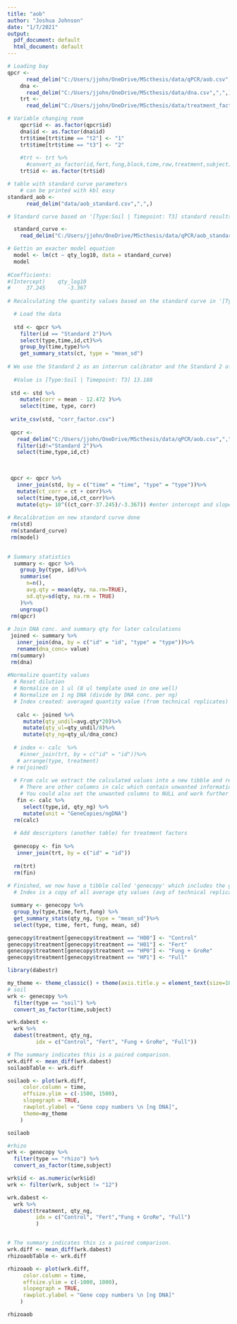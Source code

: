 ```yaml
---
title: "aob"
author: "Joshua Johnson"
date: "1/7/2021"
output:
  pdf_document: default
  html_document: default
---
```


<!-- Packages -->

<!-- Data load -->
```r
# Loading bay
qpcr <- 
      read_delim("C:/Users/jjohn/OneDrive/MScthesis/data/qPCR/aob.csv",",",) #gene copy numbers from qpcr instrument
    dna <- 
      read_delim("C:/Users/jjohn/OneDrive/MScthesis/data/dna.csv",",",) # dna concentration of samples
    trt <-
      read_delim("C:/Users/jjohn/OneDrive/MScthesis/data/treatment_factors.csv",",",) #treatment index

# Variable changing room 
    qpcr$id <- as.factor(qpcr$id)
    dna$id <- as.factor(dna$id)
    trt$time[trt$time == "t2"] <- "1"
    trt$time[trt$time == "t3"] <- "2"
    
    #trt <- trt %>%
      #convert_as_factor(id,fert,fung,block,time,row,treatment,subject) # easier when more than one needs to change
    trt$id <- as.factor(trt$id)

# table with standard curve parameters
    # can be printed with kbl easy 
standard_aob <- 
      read_delim("data/aob_standard.csv",",",)


```    
    
    
```r
# Standard curve based on '[Type:Soil | Timepoint: T3] standard results

  standard_curve <- 
    read_delim("C:/Users/jjohn/OneDrive/MScthesis/data/qPCR/aob_standard_curve.csv",",",)

# Gettin an exacter model equation
  model <- lm(ct ~ qty_log10, data = standard_curve)
  model
  
#Coefficients:
#(Intercept)    qty_log10  
#     37.245       -3.367
  
# Recalculating the quantity values based on the standard curve in '[Type:Soil | Timepoint: T3]

  # Load the data 
  
  std <- qpcr %>%
    filter(id == "Standard 2")%>%
    select(type,time,id,ct)%>%
    group_by(time,type)%>%
    get_summary_stats(ct, type = "mean_sd")
  
# We use the Standard 2 as an interrun calibrator and the Standard 2 of [Type:Soil | Timepoint: T3] is the 1.0 (100%)
  
  #Value is [Type:Soil | Timepoint: T3] 13.188
  
 std <- std %>%
    mutate(corr = mean - 12.472 )%>%
    select(time, type, corr)
 
 write_csv(std, "corr_factor.csv")
 
 qpcr <- 
   read_delim("C:/Users/jjohn/OneDrive/MScthesis/data/qPCR/aob.csv",",",)%>%
   filter(id!="Standard 2")%>%
   select(time,type,id,ct)

 
 
 qpcr <- qpcr %>% 
   inner_join(std, by = c("time" = "time", "type" = "type"))%>%
   mutate(ct_corr = ct + corr)%>%
   select(time,type,id,ct_corr)%>%
   mutate(qty= 10^((ct_corr-37.245)/-3.367)) #enter intercept and slope of standard curve u want to calibrate on here
  
# Recalibration on new standard curve done
 rm(std)
 rm(standard_curve)
 rm(model)
  
```

<!-- Data mangling -->
```r
# Summary statistics
  summary <- qpcr %>%
    group_by(type, id)%>%                                    
    summarise(
      n=n(),
      avg.qty = mean(qty, na.rm=TRUE),
      sd.qty=sd(qty, na.rm = TRUE) 
    )%>% 
    ungroup()
 rm(qpcr)
 
# Join DNA conc. and summary qty for later calculations  
 joined <- summary %>% 
   inner_join(dna, by = c("id" = "id", "type" = "type"))%>% 
   rename(dna_conc= value)
 rm(summary)
 rm(dna)
 
#Normalize quantity values
  # Reset dilution
  # Normalize on 1 ul (8 ul template used in one well)
  # Normalize on 1 ng DNA (divide by DNA conc. per ng)
  # Index created: averaged quantity value (from technical replicates) for each replicate
 
   calc <- joined %>%
     mutate(qty_undil=avg.qty*20)%>% 
     mutate(qty_ul=qty_undil/8)%>% 
     mutate(qty_ng=qty_ul/dna_conc)
   
  # index <- calc  %>% 
    #inner_join(trt, by = c("id" = "id"))%>%
   # arrange(type, treatment)
 # rm(joined)
   
  # From calc we extract the calculated values into a new tibble and remove calc 
    # There are other columns in calc which contain unwanted information, hence the new tibble
    # You could also set the unwanted columns to NULL and work further with calc 
   fin <- calc %>% 
     select(type,id, qty_ng) %>% 
     mutate(unit = "GeneCopies/ngDNA")
  rm(calc)
  
  # Add descriptors (another table) for treatment factors
  
  genecopy <- fin %>% 
   inner_join(trt, by = c("id" = "id"))
  
  rm(trt)
  rm(fin)
  
# Finished, we now have a tibble called 'genecopy' which includes the gene copy numbers per ng DNA
  # Index is a copy of all average qty values (avg of technical replicates) for each replicate and is normalized on ng DNA
```

<!-- Summary Statistics -->

```r
 summary <- genecopy %>%
  group_by(type,time,fert,fung) %>%
  get_summary_stats(qty_ng, type = "mean_sd")%>%
  select(type, time, fert, fung, mean, sd)

genecopy$treatment[genecopy$treatment == "H00"] <- "Control"
genecopy$treatment[genecopy$treatment == "H01"] <- "Fert"
genecopy$treatment[genecopy$treatment == "HP0"] <- "Fung + GroRe"
genecopy$treatment[genecopy$treatment == "HP1"] <- "Full"


```
<!-- Summary Statistics
*intermediate data is named here different because of debugging process -->

```r
library(dabestr)

my_theme <- theme_classic() + theme(axis.title.y = element_text(size=10))
# soil
wrk <- genecopy %>%
  filter(type == "soil") %>%
  convert_as_factor(time,subject)

wrk.dabest <- 
  wrk %>%
  dabest(treatment, qty_ng, 
         idx = c("Control", "Fert", "Fung + GroRe", "Full"))

# The summary indicates this is a paired comparison. 
wrk.diff <- mean_diff(wrk.dabest)
soilaobTable <- wrk.diff

soilaob <- plot(wrk.diff, 
     color.column = time,
     effsize.ylim = c(-1500, 1500),
     slopegraph = TRUE,
     rawplot.ylabel = "Gene copy numbers \n [ng DNA]",
     theme=my_theme
    )

soilaob


```


```r
#rhizo
wrk <- genecopy %>%
  filter(type == "rhizo") %>%
  convert_as_factor(time,subject)

wrk$id <- as.numeric(wrk$id)
wrk <- filter(wrk, subject != "12")

wrk.dabest <- 
  wrk %>%
  dabest(treatment, qty_ng, 
         idx = c("Control", "Fert","Fung + GroRe", "Full")
         )


# The summary indicates this is a paired comparison. 
wrk.diff <- mean_diff(wrk.dabest)
rhizoaobTable <- wrk.diff

rhizoaob <- plot(wrk.diff, 
     color.column = time,
     effsize.ylim = c(-1000, 1000),
     slopegraph = TRUE,
     rawplot.ylabel = "Gene copy numbers \n [ng DNA]"
    )

rhizoaob
```

